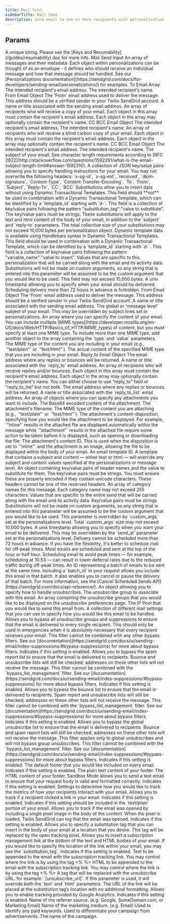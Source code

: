 ```yaml
---
title: Mail Send
sidebarTitle: Mail Send
description: Send email to one or more recipients with personalization
---
```

    
## Params
    
<ParamField path="key" type="string" required={true}>
  A unique string. Please see the [Keys and Resumability](/guides/resumability)
  doc for more info.
</ParamField><ParamField path="params" type="object" required={true}>
   Mail Send Input
<Expandable title="properties"><ParamField path="personalizations" type="array" required={true}>
   An array of messages and their metadata. Each object within personalizations can be thought of as an envelope - it defines who should receive an individual message and how that message should be handled. See our [Personalizations documentation](https://sendgrid.com/docs/for-developers/sending-email/personalizations/) for examples.
<Expandable title="items"><ParamField path="personalizations[n]" type="object" required={true}>
<Expandable title="properties"><ParamField path="to" type="array" required={true}>
   To Email Array
<Expandable title="items"><ParamField path="to[n]" type="object" required={true}>
<Expandable title="properties"><ParamField path="email" type="string" required={true}>
   The intended recipient's email address.
</ParamField><ParamField path="name" type="string" required={false}>
   The intended recipient's name.
</ParamField></Expandable></ParamField></Expandable></ParamField><ParamField path="from" type="object" required={false}>
   From Email Object
<Expandable title="properties"><ParamField path="email" type="string" required={true}>
   The 'From' email address used to deliver the message. This address should be a verified sender in your Twilio SendGrid account.
</ParamField><ParamField path="name" type="string" required={false}>
   A name or title associated with the sending email address.
</ParamField></Expandable></ParamField><ParamField path="cc" type="array" required={false}>
   An array of recipients who will receive a copy of your email. Each object in this array must contain the recipient's email address. Each object in the array may optionally contain the recipient's name.
<Expandable title="items"><ParamField path="cc[n]" type="object" required={false}>
   CC BCC Email Object
<Expandable title="properties"><ParamField path="email" type="string" required={true}>
   The intended recipient's email address.
</ParamField><ParamField path="name" type="string" required={false}>
   The intended recipient's name.
</ParamField></Expandable></ParamField></Expandable></ParamField><ParamField path="bcc" type="array" required={false}>
   An array of recipients who will receive a blind carbon copy of your email. Each object in this array must contain the recipient's email address. Each object in the array may optionally contain the recipient's name.
<Expandable title="items"><ParamField path="bcc[n]" type="object" required={false}>
   CC BCC Email Object
<Expandable title="properties"><ParamField path="email" type="string" required={true}>
   The intended recipient's email address.
</ParamField><ParamField path="name" type="string" required={false}>
   The intended recipient's name.
</ParamField></Expandable></ParamField></Expandable></ParamField><ParamField path="subject" type="string" required={false}>
   The subject of your email. See character length requirements according to [RFC 2822](http://stackoverflow.com/questions/1592291/what-is-the-email-subject-length-limit#answer-1592310).
</ParamField><ParamField path="headers" type="object" required={false}>
   A collection of JSON key/value pairs allowing you to specify handling instructions for your email. You may not overwrite the following headers: `x-sg-id`, `x-sg-eid`, `received`, `dkim-signature`, `Content-Type`, `Content-Transfer-Encoding`, `To`, `From`, `Subject`, `Reply-To`, `CC`, `BCC`
</ParamField><ParamField path="substitutions" type="object" required={false}>
   Substitutions allow you to insert data without using Dynamic Transactional Templates. This field should **not** be used in combination with a Dynamic Transactional Template, which can be identified by a `template_id` starting with `d-`. This field is a collection of key/value pairs following the pattern "substitution_tag":"value to substitute". The key/value pairs must be strings. These substitutions will apply to the text and html content of the body of your email, in addition to the `subject` and `reply-to` parameters. The total collective size of your substitutions may not exceed 10,000 bytes per personalization object.
</ParamField><ParamField path="dynamic_template_data" type="object" required={false}>
   Dynamic template data is available using Handlebars syntax in Dynamic Transactional Templates. This field should be used in combination with a Dynamic Transactional Template, which can be identified by a `template_id` starting with `d-`. This field is a collection of key/value pairs following the pattern "variable_name":"value to insert".
</ParamField><ParamField path="custom_args" type="object" required={false}>
   Values that are specific to this personalization that will be carried along with the email and its activity data. Substitutions will not be made on custom arguments, so any string that is entered into this parameter will be assumed to be the custom argument that you would like to be used. This field may not exceed 10,000 bytes.
</ParamField><ParamField path="send_at" type="integer" required={false}>
   A unix timestamp allowing you to specify when your email should be delivered. Scheduling delivery more than 72 hours in advance is forbidden.
</ParamField></Expandable></ParamField></Expandable></ParamField><ParamField path="from" type="object" required={true}>
   From Email Object
<Expandable title="properties"><ParamField path="email" type="string" required={true}>
   The 'From' email address used to deliver the message. This address should be a verified sender in your Twilio SendGrid account.
</ParamField><ParamField path="name" type="string" required={false}>
   A name or title associated with the sending email address.
</ParamField></Expandable></ParamField><ParamField path="subject" type="string" required={true}>
   The global or 'message level' subject of your email. This may be overridden by subject lines set in personalizations.
</ParamField><ParamField path="content" type="array" required={true}>
   An array where you can specify the content of your email. You can include multiple [MIME types](https://developer.mozilla.org/en-US/docs/Web/HTTP/Basics_of_HTTP/MIME_types) of content, but you must specify at least one MIME type. To include more than one MIME type, add another object to the array containing the `type` and `value` parameters.
<Expandable title="items"><ParamField path="content[n]" type="object" required={true}>
<Expandable title="properties"><ParamField path="type" type="string" required={true}>
   The MIME type of the content you are including in your email (e.g., `“text/plain”` or `“text/html”`).
</ParamField><ParamField path="value" type="string" required={true}>
   The actual content of the specified MIME type that you are including in your email.
</ParamField></Expandable></ParamField></Expandable></ParamField><ParamField path="reply_to" type="object" required={false}>
   Reply_to Email Object
<Expandable title="properties"><ParamField path="email" type="string" required={true}>
   The email address where any replies or bounces will be returned.
</ParamField><ParamField path="name" type="string" required={false}>
   A name or title associated with the `reply_to` email address.
</ParamField></Expandable></ParamField><ParamField path="reply_to_list" type="array" required={false}>
   An array of recipients who will receive replies and/or bounces. Each object in this array must contain the recipient's email address. Each object in the array may optionally contain the recipient's name. You can either choose to use “reply_to” field or “reply_to_list” but not both.
<Expandable title="items"><ParamField path="reply_to_list[n]" type="object" required={false}>
<Expandable title="properties"><ParamField path="email" type="string" required={true}>
   The email address where any replies or bounces will be returned.
</ParamField><ParamField path="name" type="string" required={false}>
   A name or title associated with the `reply_to_list` email address.
</ParamField></Expandable></ParamField></Expandable></ParamField><ParamField path="attachments" type="array" required={false}>
   An array of objects where you can specify any attachments you want to include.
<Expandable title="items"><ParamField path="attachments[n]" type="object" required={false}>
<Expandable title="properties"><ParamField path="content" type="string" required={true}>
   The Base64 encoded content of the attachment.
</ParamField><ParamField path="filename" type="string" required={true}>
   The attachment's filename.
</ParamField><ParamField path="type" type="string" required={false}>
   The MIME type of the content you are attaching (e.g., `“text/plain”` or `“text/html”`).
</ParamField><ParamField path="disposition" type="string" required={false}>
   The attachment's content-disposition, specifying how you would like the attachment to be displayed. For example, `“inline”` results in the attached file are displayed automatically within the message while `“attachment”` results in the attached file require some action to be taken before it is displayed, such as opening or downloading the file.
</ParamField><ParamField path="content_id" type="string" required={false}>
   The attachment's content ID. This is used when the disposition is set to `“inline”` and the attachment is an image, allowing the file to be displayed within the body of your email.
</ParamField></Expandable></ParamField></Expandable></ParamField><ParamField path="template_id" type="string" required={false}>
   An email template ID. A template that contains a subject and content — either text or html — will override any subject and content values specified at the personalizations or message level.
</ParamField><ParamField path="headers" type="object" required={false}>
   An object containing key/value pairs of header names and the value to substitute for them. The key/value pairs must be strings. You must ensure these are properly encoded if they contain unicode characters. These headers cannot be one of the reserved headers.
</ParamField><ParamField path="categories" type="array" required={false}>
   An array of category names for this message. Each category name may not exceed 255 characters. 
<Expandable title="items"><ParamField path="categories[n]" type="string" required={false}>
</ParamField></Expandable></ParamField><ParamField path="custom_args" type="string" required={false}>
   Values that are specific to the entire send that will be carried along with the email and its activity data.  Key/value pairs must be strings. Substitutions will not be made on custom arguments, so any string that is entered into this parameter will be assumed to be the custom argument that you would like to be used. This parameter is overridden by `custom_args` set at the personalizations level. Total `custom_args` size may not exceed 10,000 bytes.
</ParamField><ParamField path="send_at" type="integer" required={false}>
   A unix timestamp allowing you to specify when you want your email to be delivered. This may be overridden by the `send_at` parameter set at the personalizations level. Delivery cannot be scheduled more than 72 hours in advance. If you have the flexibility, it's better to schedule mail for off-peak times. Most emails are scheduled and sent at the top of the hour or half hour. Scheduling email to avoid peak times — for example, scheduling at 10:53 — can result in lower deferral rates due to the reduced traffic during off-peak times.
</ParamField><ParamField path="batch_id" type="string" required={false}>
   An ID representing a batch of emails to be sent at the same time. Including a `batch_id` in your request allows you include this email in that batch. It also enables you to cancel or pause the delivery of that batch. For more information, see the [Cancel Scheduled Sends API](https://sendgrid.com/docs/api-reference/).
</ParamField><ParamField path="asm" type="object" required={false}>
   An object allowing you to specify how to handle unsubscribes.
<Expandable title="properties"><ParamField path="group_id" type="integer" required={true}>
   The unsubscribe group to associate with this email.
</ParamField><ParamField path="groups_to_display" type="array" required={false}>
   An array containing the unsubscribe groups that you would like to be displayed on the unsubscribe preferences page.
<Expandable title="items"><ParamField path="groups_to_display[n]" type="integer" required={false}>
</ParamField></Expandable></ParamField></Expandable></ParamField><ParamField path="ip_pool_name" type="string" required={false}>
   The IP Pool that you would like to send this email from.
</ParamField><ParamField path="mail_settings" type="object" required={false}>
   A collection of different mail settings that you can use to specify how you would like this email to be handled.
<Expandable title="properties"><ParamField path="bypass_list_management" type="object" required={false}>
   Allows you to bypass all unsubscribe groups and suppressions to ensure that the email is delivered to every single recipient. This should only be used in emergencies when it is absolutely necessary that every recipient receives your email. This filter cannot be combined with any other bypass filters. See our [documentation](https://sendgrid.com/docs/ui/sending-email/index-suppressions/#bypass-suppressions) for more about bypass filters.
<Expandable title="properties"><ParamField path="enable" type="boolean" required={false}>
   Indicates if this setting is enabled.
</ParamField></Expandable></ParamField><ParamField path="bypass_spam_management" type="object" required={false}>
   Allows you to bypass the spam report list to ensure that the email is delivered to recipients. Bounce and unsubscribe lists will still be checked; addresses on these other lists will not receive the message. This filter cannot be combined with the `bypass_list_management` filter. See our [documentation](https://sendgrid.com/docs/ui/sending-email/index-suppressions/#bypass-suppressions) for more about bypass filters.
<Expandable title="properties"><ParamField path="enable" type="boolean" required={false}>
   Indicates if this setting is enabled.
</ParamField></Expandable></ParamField><ParamField path="bypass_bounce_management" type="object" required={false}>
   Allows you to bypass the bounce list to ensure that the email is delivered to recipients. Spam report and unsubscribe lists will still be checked; addresses on these other lists will not receive the message. This filter cannot be combined with the `bypass_list_management` filter. See our [documentation](https://sendgrid.com/docs/ui/sending-email/index-suppressions/#bypass-suppressions) for more about bypass filters.
<Expandable title="properties"><ParamField path="enable" type="boolean" required={false}>
   Indicates if this setting is enabled.
</ParamField></Expandable></ParamField><ParamField path="bypass_unsubscribe_management" type="object" required={false}>
   Allows you to bypass the global unsubscribe list to ensure that the email is delivered to recipients. Bounce and spam report lists will still be checked; addresses on these other lists will not receive the message. This filter applies only to global unsubscribes and will not bypass group unsubscribes. This filter cannot be combined with the `bypass_list_management` filter. See our [documentation](https://sendgrid.com/docs/ui/sending-email/index-suppressions/#bypass-suppressions) for more about bypass filters.
<Expandable title="properties"><ParamField path="enable" type="boolean" required={false}>
   Indicates if this setting is enabled.
</ParamField></Expandable></ParamField><ParamField path="footer" type="object" required={false}>
   The default footer that you would like included on every email.
<Expandable title="properties"><ParamField path="enable" type="boolean" required={false}>
   Indicates if this setting is enabled.
</ParamField><ParamField path="text" type="string" required={false}>
   The plain text content of your footer.
</ParamField><ParamField path="html" type="string" required={false}>
   The HTML content of your footer.
</ParamField></Expandable></ParamField><ParamField path="sandbox_mode" type="object" required={false}>
   Sandbox Mode allows you to send a test email to ensure that your request body is valid and formatted correctly.
<Expandable title="properties"><ParamField path="enable" type="boolean" required={false}>
   Indicates if this setting is enabled.
</ParamField></Expandable></ParamField></Expandable></ParamField><ParamField path="tracking_settings" type="object" required={false}>
   Settings to determine how you would like to track the metrics of how your recipients interact with your email.
<Expandable title="properties"><ParamField path="click_tracking" type="object" required={false}>
   Allows you to track if a recipient clicked a link in your email.
<Expandable title="properties"><ParamField path="enable" type="boolean" required={false}>
   Indicates if this setting is enabled.
</ParamField><ParamField path="enable_text" type="boolean" required={false}>
   Indicates if this setting should be included in the `text/plain` portion of your email.
</ParamField></Expandable></ParamField><ParamField path="open_tracking" type="object" required={false}>
   Allows you to track if the email was opened by including a single pixel image in the body of the content. When the pixel is loaded, Twilio SendGrid can log that the email was opened.
<Expandable title="properties"><ParamField path="enable" type="boolean" required={false}>
   Indicates if this setting is enabled.
</ParamField><ParamField path="substitution_tag" type="string" required={false}>
   Allows you to specify a substitution tag that you can insert in the body of your email at a location that you desire. This tag will be replaced by the open tracking pixel.
</ParamField></Expandable></ParamField><ParamField path="subscription_tracking" type="object" required={false}>
   Allows you to insert a subscription management link at the bottom of the text and HTML bodies of your email. If you would like to specify the location of the link within your email, you may use the `substitution_tag`.
<Expandable title="properties"><ParamField path="enable" type="boolean" required={false}>
   Indicates if this setting is enabled.
</ParamField><ParamField path="text" type="string" required={false}>
   Text to be appended to the email with the subscription tracking link. You may control where the link is by using the tag &lt;% %&gt;
</ParamField><ParamField path="html" type="string" required={false}>
   HTML to be appended to the email with the subscription tracking link. You may control where the link is by using the tag &lt;% %&gt;
</ParamField><ParamField path="substitution_tag" type="string" required={false}>
   A tag that will be replaced with the unsubscribe URL. for example: `[unsubscribe_url]`. If this parameter is used, it will override both the `text` and `html` parameters. The URL of the link will be placed at the substitution tag’s location with no additional formatting.
</ParamField></Expandable></ParamField><ParamField path="ganalytics" type="object" required={false}>
   Allows you to enable tracking provided by Google Analytics.
<Expandable title="properties"><ParamField path="enable" type="boolean" required={false}>
   Indicates if this setting is enabled.
</ParamField><ParamField path="utm_source" type="string" required={false}>
   Name of the referrer source. (e.g. Google, SomeDomain.com, or Marketing Email)
</ParamField><ParamField path="utm_medium" type="string" required={false}>
   Name of the marketing medium. (e.g. Email)
</ParamField><ParamField path="utm_term" type="string" required={false}>
   Used to identify any paid keywords.
</ParamField><ParamField path="utm_content" type="string" required={false}>
   Used to differentiate your campaign from advertisements.
</ParamField><ParamField path="utm_campaign" type="string" required={false}>
   The name of the campaign.
</ParamField></Expandable></ParamField></Expandable></ParamField></Expandable></ParamField>
